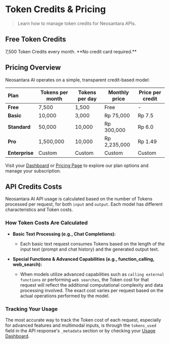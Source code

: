 # Token Credits & Pricing

> Learn how to manage token credits for Neosantara APIs.

## Free Token Credits

<Card icon="key" href="https://app.neosantara.xyz/api-keys" title="Get your free API key" horizontal>
  7,500 Token Credits every month. **No credit card required.**
</Card>

## Pricing Overview

Neosantara AI operates on a simple, transparent credit-based model:

| <div align="left">**Plan**</div> | **Tokens per month** | **Tokens per day** | **Monthly price** | **Price per credit** |
|----------------------------------|----------------------|--------------------|-------------------|----------------------|
| **Free**                         | 7,500                | 1,500              | Free              | -                    |
| **Basic**                        | 10,000               | 3,000              | Rp 75,000         | Rp 7.5               |
| **Standard**                     | 50,000               | 10,000             | Rp 300,000        | Rp 6.0               |
| **Pro**                          | 1,500,000            | 10,000             | Rp 2,235,000      | Rp 1.49              |
| **Enterprise**                   | Custom               | Custom             | Custom            | Custom               |

Visit your [Dashboard](https://app.neosantara.xyz/dashboard) or [Pricing Page](https://app.neosantara.xyz/pricing) to explore our plan options and manage your subscription.

## API Credits Costs

Neosantara AI API usage is calculated based on the number of Tokens processed per request, for both `input` and `output`. Each model has different characteristics and Token costs.

### How Token Costs Are Calculated

* **Basic Text Processing (e.g., Chat Completions):**
  * Each basic text request consumes Tokens based on the length of the input text (prompt and chat history) and the generated output text.

* **Special Functions & Advanced Capabilities (e.g., function_calling, web_search):**
  * When models utilize advanced capabilities such as `calling external functions` or performing `web searches`, the Token cost for that request will reflect the additional computational complexity and data processing involved. The exact cost varies per request based on the actual operations performed by the model.

### Tracking Your Usage

The most accurate way to track the Token cost of each request, especially for advanced features and multimodal inputs, is through the `tokens_used` field in the API response's `_metadata` section or by checking your [Usage Dashboard](https://app.neosantara.xyz/usage).
